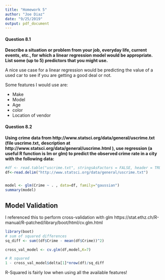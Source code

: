 ```yaml
---
title: "Homework 5"
author: "Joe Diaz"
date: "9/25/2019"
output: pdf_document
---
```


#### Question 8.1
**Describe a situation or problem from your job, everyday life, current events, etc., for which a linear**
**regression model would be appropriate. List some (up to 5) predictors that you might use.**

A nice use case for a linear regression would be predicting the value of a used car to see if you are getting a good deal or not.

Some features I would use are:

- Make
- Model
- Age
- color
- Location of vendor


#### Question 8.2
**Using crime data from http://www.statsci.org/data/general/uscrime.txt (file uscrime.txt,**
**description at http://www.statsci.org/data/general/uscrime.html ), use regression (a useful R function is**
**lm or glm) to predict the observed crime rate in a city with the following data:**
```r

#df <- read.table("uscrime.txt", stringsAsFactors = FALSE, header = TRUE)
df<-read.delim("http://www.statsci.org/data/general/uscrime.txt")


model <- glm(Crime ~ . , data=df, family="gaussian")
summary(model)

```


## Model Validation
I referenced this to perform cross-validation with glm https://stat.ethz.ch/R-manual/R-patched/library/boot/html/cv.glm.html
```r
library(boot)
# sum of squared differences
sq_diff <- sum((df$Crime - mean(df$Crime))^2)

cross_val_model <- cv.glm(df,model,K=7)

# R squared
1 - cross_val_model$delta[1]*nrow(df)/sq_diff
```

R-Squared is fairly low when using all the available features!